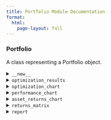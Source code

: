 ```yaml
---
title: Portfolio Module Documentation
format:
  html:
    page-layout: full
---
```


### Portfolio

A class representing a Portfolio object.


<details>
<summary>`__new__`</summary>

Create a new Portfolio object.

**Parameters:**

- `ticker_symbols` (List[str]): List of ticker symbols in the portfolio.
- `benchmark_symbol` (str): The ticker symbol of the benchmark.
- `start_date` (str): The start date for historical data.
- `end_date` (str): The end date for historical data.
- `interval` (str): The interval for historical data.
- `confidence_level` (float): The confidence level for risk calculations.
- `risk_free_rate` (float): The risk-free rate for calculations.
- `objective_function` (Optional[str]): The objective function for optimization:
  - `max_sharpe`: Maximize return per unit of risk.
  - `min_vol`: Minimize overall volatility.
  - `max_return`: Maximize expected return.
  - `min_var`: Minimize Value-at-Risk (VaR).
  - `min_cvar`: Minimize Conditional Value-at-Risk (CVaR).
  - `min_drawdown`: Minimize maximum portfolio drawdown.
- `constraints` (Optional[List[Tuple[float, float]]]): Constraints for optimization.
- `weights` (Optional[List[float]]): Weights for the assets in the portfolio. If provided, it will override the optimization process.

**Returns:**

- `Portfolio`: A Portfolio object.

**Example:**

```python
from finalytics import Portfolio

portfolio = Portfolio(ticker_symbols=["AAPL", "GOOG", "MSFT", "NVDA", "BTC-USD"],
                      benchmark_symbol="^GSPC",
                      start_date="2020-01-01",
                      end_date="2024-01-01",
                      interval="1d",
                      confidence_level=0.95,
                      risk_free_rate=0.02,
                      objective_function="max_sharpe",
                      constraints=[(0, 1), (0, 1), (0, 1), (0, 1), (0,1)])
```
</details>


<details>
<summary>`optimization_results`</summary>

Get the optimization results for the portfolio.

**Returns:**

- `dict`: Dictionary containing the portfolio optimization results.

**Example:**

```python
optimization_results = portfolio.optimization_results()
print(optimization_results)
```
</details>


<details>
<summary>`optimization_chart`</summary>

Display the efficient frontier and allocation chart for the portfolio.

**Parameters:**

- `height` (Optional[int]): Optional height of the plot in pixels, defaults to None.
- `width` (Optional[int]): Optional width of the plot in pixels, defaults to None.

**Returns:**

- `Plot`: Plot object containing the portfolio optimization chart.

**Example:**

```python
optimization_chart = portfolio.optimization_chart()
optimization_chart.show()
```
</details>


<details>
<summary>`performance_chart`</summary>

Display the performance chart for the portfolio.

**Parameters:**

- `height` (Optional[int]): Optional height of the plot in pixels, defaults to None.
- `width` (Optional[int]): Optional width of the plot in pixels, defaults to None.

**Returns:**

- `Plot`: Plot object containing the performance chart.

**Example:**

```python
performance_chart = portfolio.performance_chart()
performance_chart.show()
```
</details>


<details>
<summary>`asset_returns_chart`</summary>

Display the individual asset returns chart for the portfolio.

**Parameters:**

- `height` (Optional[int]): Optional height of the plot in pixels, defaults to None.
- `width` (Optional[int]): Optional width of the plot in pixels, defaults to None.

**Returns:**

- `Plot`: Plot object containing the asset returns chart.

**Example:**

```python
asset_returns_chart = portfolio.asset_returns_chart()
asset_returns_chart.show()
```
</details>


<details>
<summary>`returns_matrix`</summary>

Display the returns correlation matrix for the portfolio.

**Parameters:**

- `height` (Optional[int]): Optional height of the plot in pixels, defaults to None.
- `width` (Optional[int]): Optional width of the plot in pixels, defaults to None.

**Returns:**

- `Plot`: Plot object containing the returns correlation matrix.

**Example:**

```python
returns_matrix = portfolio.returns_matrix()
returns_matrix.show()
```
</details>


<details>
<summary>`report`</summary>

Generate a report for the portfolio.

**Parameters:**

- `report_type` (Optional[str]): The type of report to generate. Options are "performance".
- display (Optional[str]): The display mode for the report. set to "notebook" for Jupyter Notebook display, defaults to "browser".

**Example:**

```python
portfolio.report("performance")
```
</details>
